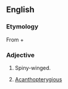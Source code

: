 ==English==

===Etymology===
From {{etyl|grc|en}} {{term|ἀκανθο-||spine|tr=akantho-|lang=grc|sc=polytonic}} + {{term|πτερόν||wing|tr=pteron|lang=grc|sc=polytonic}}

===Adjective===
{{infl|en|adjective}}

# {{zoology}} Spiny-winged.
# {{zoology}} [[acanthopterygious|Acanthopterygious]]